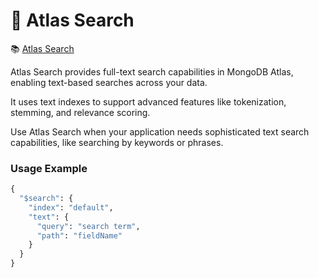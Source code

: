 # 📘 Atlas Search

📚 [Atlas Search](https://www.mongodb.com/docs/atlas/atlas-search/)

Atlas Search provides full-text search capabilities in MongoDB Atlas, enabling text-based searches across your data.

It uses text indexes to support advanced features like tokenization, stemming, and relevance scoring.

Use Atlas Search when your application needs sophisticated text search capabilities, like searching by keywords or phrases.

### Usage Example

```python
{
  "$search": {
    "index": "default",
    "text": {
      "query": "search term",
      "path": "fieldName"
    }
  }
}
```